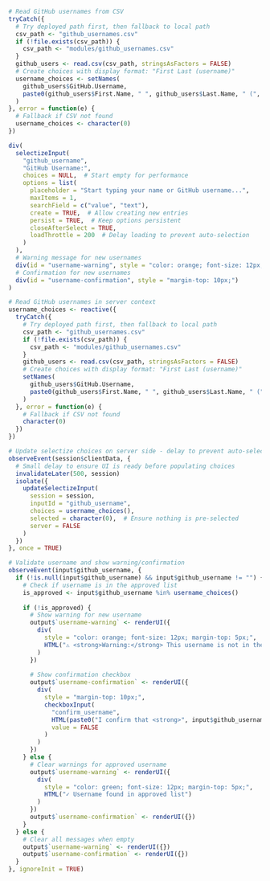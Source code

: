 ```r
# Read GitHub usernames from CSV
tryCatch({
  # Try deployed path first, then fallback to local path
  csv_path <- "github_usernames.csv"
  if (!file.exists(csv_path)) {
    csv_path <- "modules/github_usernames.csv"
  }
  github_users <- read.csv(csv_path, stringsAsFactors = FALSE)
  # Create choices with display format: "First Last (username)"
  username_choices <- setNames(
    github_users$GitHub.Username,
    paste0(github_users$First.Name, " ", github_users$Last.Name, " (", github_users$GitHub.Username, ")")
  )
}, error = function(e) {
  # Fallback if CSV not found
  username_choices <- character(0)
})
```

```r
div(
  selectizeInput(
    "github_username", 
    "GitHub Username:", 
    choices = NULL,  # Start empty for performance
    options = list(
      placeholder = "Start typing your name or GitHub username...",
      maxItems = 1,
      searchField = c("value", "text"),
      create = TRUE,  # Allow creating new entries
      persist = TRUE,  # Keep options persistent
      closeAfterSelect = TRUE,
      loadThrottle = 200  # Delay loading to prevent auto-selection
    )
  ),
  # Warning message for new usernames
  div(id = "username-warning", style = "color: orange; font-size: 12px; margin-top: 5px;"),
  # Confirmation for new usernames
  div(id = "username-confirmation", style = "margin-top: 10px;")
)
```

```r
# Read GitHub usernames in server context
username_choices <- reactive({
  tryCatch({
    # Try deployed path first, then fallback to local path
    csv_path <- "github_usernames.csv"
    if (!file.exists(csv_path)) {
      csv_path <- "modules/github_usernames.csv"
    }
    github_users <- read.csv(csv_path, stringsAsFactors = FALSE)
    # Create choices with display format: "First Last (username)"
    setNames(
      github_users$GitHub.Username,
      paste0(github_users$First.Name, " ", github_users$Last.Name, " (", github_users$GitHub.Username, ")")
    )
  }, error = function(e) {
    # Fallback if CSV not found
    character(0)
  })
})

# Update selectize choices on server side - delay to prevent auto-selection
observeEvent(session$clientData, {
  # Small delay to ensure UI is ready before populating choices
  invalidateLater(500, session)
  isolate({
    updateSelectizeInput(
      session = session,
      inputId = "github_username",
      choices = username_choices(),
      selected = character(0),  # Ensure nothing is pre-selected
      server = FALSE
    )
  })
}, once = TRUE)

# Validate username and show warning/confirmation
observeEvent(input$github_username, {
  if (!is.null(input$github_username) && input$github_username != "") {
    # Check if username is in the approved list
    is_approved <- input$github_username %in% username_choices()
    
    if (!is_approved) {
      # Show warning for new username
      output$`username-warning` <- renderUI({
        div(
          style = "color: orange; font-size: 12px; margin-top: 5px;",
          HTML("⚠️ <strong>Warning:</strong> This username is not in the approved list. Please confirm it's correct.")
        )
      })
      
      # Show confirmation checkbox
      output$`username-confirmation` <- renderUI({
        div(
          style = "margin-top: 10px;",
          checkboxInput(
            "confirm_username", 
            HTML(paste0("I confirm that <strong>", input$github_username, "</strong> is my correct GitHub username")),
            value = FALSE
          )
        )
      })
    } else {
      # Clear warnings for approved username
      output$`username-warning` <- renderUI({
        div(
          style = "color: green; font-size: 12px; margin-top: 5px;",
          HTML("✓ Username found in approved list")
        )
      })
      output$`username-confirmation` <- renderUI({})
    }
  } else {
    # Clear all messages when empty
    output$`username-warning` <- renderUI({})
    output$`username-confirmation` <- renderUI({})
  }
}, ignoreInit = TRUE)
```